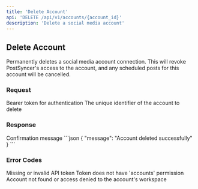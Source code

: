 ```yaml
---
title: 'Delete Account'
api: 'DELETE /api/v1/accounts/{account_id}'
description: 'Delete a social media account'
---
```


## Delete Account

Permanently deletes a social media account connection. This will revoke PostSyncer's access to the account, and any scheduled posts for this account will be cancelled.

### Request

<ParamField header="Authorization" required>
  Bearer token for authentication
</ParamField>

<ParamField path="account_id" type="string" required>
  The unique identifier of the account to delete
</ParamField>

### Response

<ResponseField name="message" type="string">
  Confirmation message
</ResponseField>

<ResponseExample>
```json
{
  "message": "Account deleted successfully"
}
```
</ResponseExample>

### Error Codes

<ResponseField name="401" type="Unauthorized">
  Missing or invalid API token
</ResponseField>

<ResponseField name="403" type="Forbidden">
  Token does not have 'accounts' permission
</ResponseField>

<ResponseField name="404" type="Not Found">
  Account not found or access denied to the account's workspace
</ResponseField> 